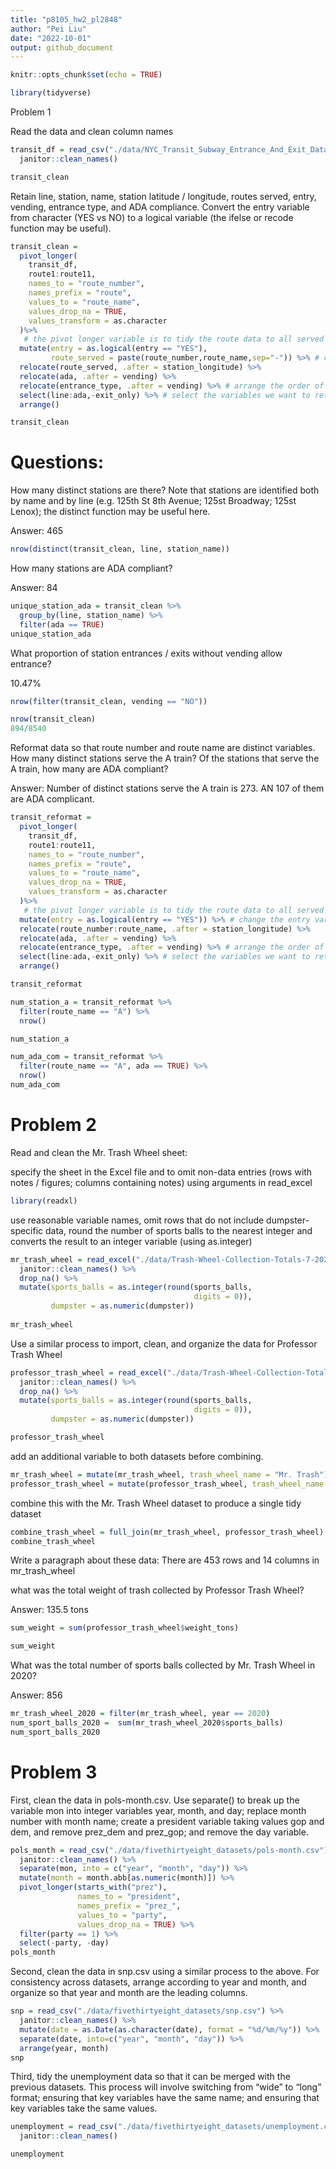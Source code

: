 ```yaml
---
title: "p8105_hw2_pl2848"
author: "Pei Liu"
date: "2022-10-01"
output: github_document
---
```


```r
knitr::opts_chunk$set(echo = TRUE)
```

```r
library(tidyverse)
```

Problem 1

Read the data and clean column names
```r
transit_df = read_csv("./data/NYC_Transit_Subway_Entrance_And_Exit_Data.csv") %>% 
  janitor::clean_names() 

transit_clean

```

Retain line, station, name, station latitude / longitude, routes served, entry, vending, entrance type, and ADA compliance. Convert the entry variable from character (YES vs NO) to a logical variable (the ifelse or recode function may be useful).
```r
transit_clean = 
  pivot_longer(
    transit_df,
    route1:route11,
    names_to = "route_number",
    names_prefix = "route",
    values_to = "route_name",
    values_drop_na = TRUE,
    values_transform = as.character
  )%>% 
   # the pivot longer variable is to tidy the route data to all served routes
  mutate(entry = as.logical(entry == "YES"),
         route_served = paste(route_number,route_name,sep="-")) %>% # change the entry variable from character to a logical variable
  relocate(route_served, .after = station_longitude) %>% 
  relocate(ada, .after = vending) %>% 
  relocate(entrance_type, .after = vending) %>% # arrange the order of specific columns according to the requirement on the website
  select(line:ada,-exit_only) %>% # select the variables we want to retain
  arrange()

transit_clean

```


# Questions:
How many distinct stations are there? Note that stations are identified both by name and by line (e.g. 125th St 8th Avenue; 125st Broadway; 125st Lenox); the distinct function may be useful here.

Answer: 465
```r
nrow(distinct(transit_clean, line, station_name))
```


How many stations are ADA compliant?

Answer: 84
```r
unique_station_ada = transit_clean %>% 
  group_by(line, station_name) %>% 
  filter(ada == TRUE)
unique_station_ada
```


What proportion of station entrances / exits without vending allow entrance?

10.47%

```r
nrow(filter(transit_clean, vending == "NO"))

nrow(transit_clean)
894/8540
```


Reformat data so that route number and route name are distinct variables. How many distinct stations serve the A train? Of the stations that serve the A train, how many are ADA compliant?

Answer: Number of distinct stations serve the A train is 273. AN 107 of them are ADA complicant.

```r
transit_reformat = 
  pivot_longer(
    transit_df,
    route1:route11,
    names_to = "route_number",
    names_prefix = "route",
    values_to = "route_name",
    values_drop_na = TRUE,
    values_transform = as.character
  )%>% 
   # the pivot longer variable is to tidy the route data to all served routes
  mutate(entry = as.logical(entry == "YES")) %>% # change the entry variable from character to a logical variable
  relocate(route_number:route_name, .after = station_longitude) %>% 
  relocate(ada, .after = vending) %>% 
  relocate(entrance_type, .after = vending) %>% # arrange the order of specific columns according to the requirement on the website
  select(line:ada,-exit_only) %>% # select the variables we want to retain
  arrange()

transit_reformat
```
```r
num_station_a = transit_reformat %>% 
  filter(route_name == "A") %>% 
  nrow()

num_station_a

num_ada_com = transit_reformat %>% 
  filter(route_name == "A", ada == TRUE) %>% 
  nrow()
num_ada_com
```


# Problem 2
Read and clean the Mr. Trash Wheel sheet:

specify the sheet in the Excel file and to omit non-data entries (rows with notes / figures; columns containing notes) using arguments in read_excel
```r
library(readxl)
```

use reasonable variable names, omit rows that do not include dumpster-specific data, round the number of sports balls to the nearest integer and converts the result to an integer variable (using as.integer)
```r
mr_trash_wheel = read_excel("./data/Trash-Wheel-Collection-Totals-7-2020-2.xlsx", "Mr. Trash Wheel", skip = 1, range = cell_cols("A:N")) %>% 
  janitor::clean_names() %>% 
  drop_na() %>% 
  mutate(sports_balls = as.integer(round(sports_balls,
                                         digits = 0)),
         dumpster = as.numeric(dumpster))
         
mr_trash_wheel
```
Use a similar process to import, clean, and organize the data for Professor Trash Wheel
```r
professor_trash_wheel = read_excel("./data/Trash-Wheel-Collection-Totals-7-2020-2.xlsx", "Professor Trash Wheel", skip = 1, range = cell_cols("A:N")) %>% 
  janitor::clean_names() %>% 
  drop_na() %>% 
  mutate(sports_balls = as.integer(round(sports_balls,
                                         digits = 0)),
         dumpster = as.numeric(dumpster))

professor_trash_wheel
```
add an additional variable to both datasets before combining.
```r
mr_trash_wheel = mutate(mr_trash_wheel, trash_wheel_name = "Mr. Trash")
professor_trash_wheel = mutate(professor_trash_wheel, trash_wheel_name = "Professor")
```

combine this with the Mr. Trash Wheel dataset to produce a single tidy dataset
```r
combine_trash_wheel = full_join(mr_trash_wheel, professor_trash_wheel)
combine_trash_wheel
```

Write a paragraph about these data:
There are 453 rows and 14 columns in mr_trash_wheel




what was the total weight of trash collected by Professor Trash Wheel?

Answer: 135.5 tons
```r
sum_weight = sum(professor_trash_wheel$weight_tons)

sum_weight
```

What was the total number of sports balls collected by Mr. Trash Wheel in 2020?

Answer: 856

```r
mr_trash_wheel_2020 = filter(mr_trash_wheel, year == 2020)
num_sport_balls_2020 =  sum(mr_trash_wheel_2020$sports_balls)
num_sport_balls_2020
```

# Problem 3
First, clean the data in pols-month.csv. Use separate() to break up the variable mon into integer variables year, month, and day; replace month number with month name; create a president variable taking values gop and dem, and remove prez_dem and prez_gop; and remove the day variable.
```r
pols_month = read_csv("./data/fivethirtyeight_datasets/pols-month.csv") %>% 
  janitor::clean_names() %>%
  separate(mon, into = c("year", "month", "day")) %>% 
  mutate(month = month.abb[as.numeric(month)]) %>% 
  pivot_longer(starts_with("prez"),
               names_to = "president",
               names_prefix = "prez_",
               values_to = "party",
               values_drop_na = TRUE) %>% 
  filter(party == 1) %>% 
  select(-party, -day)
pols_month
```

Second, clean the data in snp.csv using a similar process to the above. For consistency across datasets, arrange according to year and month, and organize so that year and month are the leading columns.
```r
snp = read_csv("./data/fivethirtyeight_datasets/snp.csv") %>% 
  janitor::clean_names() %>% 
  mutate(date = as.Date(as.character(date), format = "%d/%m/%y")) %>% 
  separate(date, into=c("year", "month", "day")) %>% 
  arrange(year, month)
snp
```

Third, tidy the unemployment data so that it can be merged with the previous datasets. This process will involve switching from “wide” to “long” format; ensuring that key variables have the same name; and ensuring that key variables take the same values.
```r
unemployment = read_csv("./data/fivethirtyeight_datasets/unemployment.csv") %>% 
  janitor::clean_names()

unemployment
```

